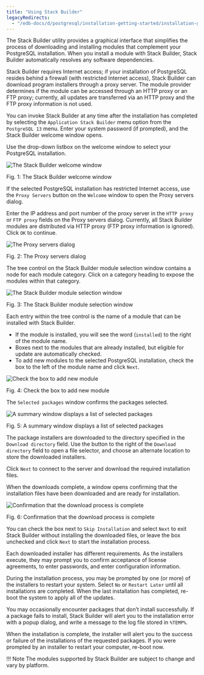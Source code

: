 ```yaml
---
title: "Using Stack Builder"
legacyRedirects:
  - "/edb-docs/d/postgresql/installation-getting-started/installation-guide/13.0/using_stackbuilder.html"
---
```


<div id="using_stackbuilder" class="registered_link"></div>

The Stack Builder utility provides a graphical interface that simplifies the process of downloading and installing modules that complement your PostgreSQL installation. When you install a module with Stack Builder, Stack Builder automatically resolves any software dependencies.

Stack Builder requires Internet access; if your installation of PostgreSQL resides behind a firewall (with restricted Internet access), Stack Builder can download program installers through a proxy server. The module provider determines if the module can be accessed through an HTTP proxy or an FTP proxy; currently, all updates are transferred via an HTTP proxy and the FTP proxy information is not used.

You can invoke Stack Builder at any time after the installation has completed by selecting the `Application Stack Builder` menu option from the `PostgreSQL 13` menu. Enter your system password (if prompted), and the Stack Builder welcome window opens.

Use the drop-down listbox on the welcome window to select your PostgreSQL installation.

![The Stack Builder welcome window](images/stack_builder_welcome.png)

Fig. 1: The Stack Builder welcome window

If the selected PostgreSQL installation has restricted Internet access, use the `Proxy Servers` button on the `Welcome` window to open the Proxy servers dialog.

Enter the IP address and port number of the proxy server in the `HTTP proxy` or `FTP proxy` fields on the Proxy servers dialog. Currently, all Stack Builder modules are distributed via HTTP proxy (FTP proxy information is ignored). Click `OK` to continue.

![The Proxy servers dialog](images/the_proxy_servers_dialog.png)

Fig. 2: The Proxy servers dialog

The tree control on the Stack Builder module selection window contains a node for each module category. Click on a category heading to expose the modules within that category.

![The Stack Builder module selection window](images/module_selection.png)

Fig. 3: The Stack Builder module selection window

Each entry within the tree control is the name of a module that can be installed with Stack Builder.

-   If the module is installed, you will see the word (`installed`) to the right of the module name.
-   Boxes next to the modules that are already installed, but eligible for update are automatically checked.
-   To add new modules to the selected PostgreSQL installation, check the box to the left of the module name and click `Next`.

![Check the box to add new module](images/checkbox_module.png)

Fig. 4: Check the box to add new module

The `Selected packages` window confirms the packages selected.

![A summary window displays a list of selected packages](images/summary_of_selected_packages.png)

Fig. 5: A summary window displays a list of selected packages

The package installers are downloaded to the directory specified in the `Download directory` field. Use the button to the right of the `Download directory` field to open a file selector, and choose an alternate location to store the downloaded installers.

Click `Next` to connect to the server and download the required installation files.

When the downloads complete, a window opens confirming that the installation files have been downloaded and are ready for installation.

![Confirmation that the download process is complete](images/download_completes.png)

Fig. 6: Confirmation that the download process is complete

You can check the box next to `Skip Installation` and select `Next` to exit Stack Builder without installing the downloaded files, or leave the box unchecked and click `Next` to start the installation process.

Each downloaded installer has different requirements. As the installers execute, they may prompt you to confirm acceptance of license agreements, to enter passwords, and enter configuration information.

During the installation process, you may be prompted by one (or more) of the installers to restart your system. Select `No` or `Restart Later` until all installations are completed. When the last installation has completed, re-boot the system to apply all of the updates.

You may occasionally encounter packages that don’t install successfully. If a package fails to install, Stack Builder will alert you to the installation error with a popup dialog, and write a message to the log file stored in `%TEMP%`.

When the installation is complete, the installer will alert you to the success or failure of the installations of the requested packages. If you were prompted by an installer to restart your computer, re-boot now.

!!! Note
    The modules supported by Stack Builder are subject to change and vary by platform.
